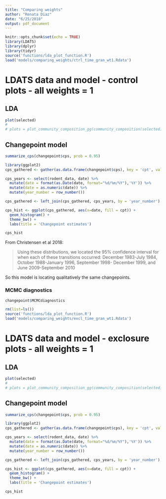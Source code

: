 ```yaml
---
title: "Comparing weights"
author: "Renata Diaz"
date: "6/25/2018"
output: pdf_document
---
```


```r
knitr::opts_chunk$set(echo = TRUE)
library(LDATS)
library(dplyr)
library(tidyr)
source('functions/lda_plot_function.R')
load('models/comparing_weights/ctrl_time_gran_wt1.Rdata')
```

# LDATS data and model - control plots - all weights = 1

## LDA

```r
plot(selected)
# 
# plots = plot_community_composition_gg(community_composition(selected), c(1:selected@k), ylim = c(0, 1))

```

## Changepoint model

```r
summarize_cps(changepoint$cps, prob = 0.95)

```


```r
library(ggplot2)
cps_gathered <- gather(as.data.frame(changepoint$cps), key = 'cpt', value = 'year_number', 1:4)

cps_years <- select(rodent_data, date) %>%
  mutate(date = format(as.Date(date, format="%d/%m/%Y"),'%Y')) %>%
  mutate(date = as.numeric(date)) %>%
  mutate(year_number = row_number()) 

cps_gathered <- left_join(cps_gathered, cps_years, by = 'year_number')

cps_hist <- ggplot(cps_gathered, aes(x=date, fill = cpt)) + 
  geom_histogram() +
  theme_bw() + 
  labs(title = 'Changepoint estimates')

cps_hist
```


From Christensen et al 2018:

> Using these distributions, we located the 95% confidence interval for when each of these transitions occurred: December 1983-July 1984, October 1988-January 1996, September 1998- December 1999, and June 2009-September 2010

So this model is locating qualitatively the same changepoints.

### MCMC diagnostics

```r
changepoint$MCMCdiagnostics

```

```r
rm(list=ls())
source('functions/lda_plot_function.R')
load('models/comparing_weights/excl_time_gran_wt1.Rdata')
```

# LDATS data and model - exclosure plots - all weights = 1

## LDA

```r
plot(selected)
# 
# plots = plot_community_composition_gg(community_composition(selected), c(1:selected@k), ylim = c(0, 1))

```

## Changepoint model

```r
summarize_cps(changepoint$cps, prob = 0.95)

```


```r
library(ggplot2)
cps_gathered <- gather(as.data.frame(changepoint$cps), key = 'cpt', value = 'year_number', 1:2)

cps_years <- select(rodent_data, date) %>%
  mutate(date = format(as.Date(date, format="%d/%m/%Y"),'%Y')) %>%
  mutate(date = as.numeric(date)) %>%
  mutate(year_number = row_number()) 

cps_gathered <- left_join(cps_gathered, cps_years, by = 'year_number')

cps_hist <- ggplot(cps_gathered, aes(x=date, fill = cpt)) + 
  geom_histogram() +
  theme_bw() + 
  labs(title = 'Changepoint estimates')

cps_hist
```

